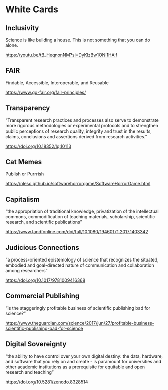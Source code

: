 # White Cards

## Inclusivity

Science is like building a house. This is not something that you can do alone.

<https://youtu.be/tB_HeqnonNM?si=DyKlzBw1ONl1HAlf>

## FAIR

Findable, Accessible, Interoperable, and Reusable

<https://www.go-fair.org/fair-principles/>

## Transparency

“Transparent research practices and processes also serve to demonstrate more rigorous methodologies or experimental protocols and to strengthen public perceptions of research quality, integrity and trust in the results, claims, conclusions and assertions derived from research activities.”

<https://doi.org/10.18352/lq.10113>

## Cat Memes

Publish or Purrrish

<https://nlesc.github.io/softwarehorrorgame/SoftwareHorrorGame.html>


## Capitalism

“the appropriation of traditional knowledge, privatization of the intellectual commons, commodification of teaching materials, scholarship, scientific research, and scientific publications”

<https://www.tandfonline.com/doi/full/10.1080/19460171.2017.1403342>

## Judicious Connections

“a process-oriented epistemology of science that recognizes the situated, embodied and goal-directed nature of communication and collaboration among researchers”

<https://doi.org/10.1017/9781009416368>

## Commercial Publishing

“Is the staggeringly profitable business of scientific publishing bad for science?”

<https://www.theguardian.com/science/2017/jun/27/profitable-business-scientific-publishing-bad-for-science>

## Digital Sovereignty

“the ability to have control over your own digital destiny: the data, hardware, and software that you rely on and create - is paramount for universities and other academic institutions as a prerequisite for equitable and open research and teaching”

<https://doi.org/10.5281/zenodo.8328514>

